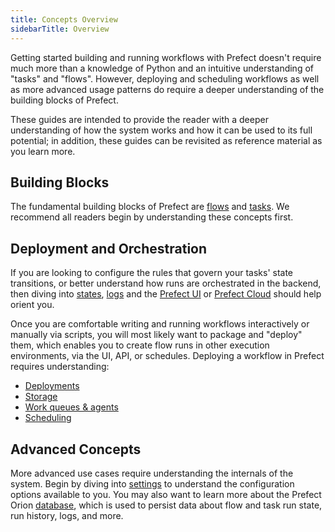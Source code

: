 ```yaml
---
title: Concepts Overview
sidebarTitle: Overview
---
```




Getting started building and running workflows with Prefect doesn't require much more than a knowledge of Python and an intuitive understanding of "tasks" and "flows".  However, deploying and scheduling workflows as well as more advanced usage patterns do require a deeper understanding of the building blocks of Prefect.

These guides are intended to provide the reader with a deeper understanding of how the system works and how it can be used to its full potential; in addition, these guides can be revisited as reference material as you learn more.

## Building Blocks

The fundamental building blocks of Prefect are [flows](/2.7.11/concepts/flows/) and [tasks](/2.7.11/concepts/tasks/).  We recommend all readers begin by understanding these concepts first. 

## Deployment and Orchestration 

If you are looking to configure the rules that govern your tasks' state transitions, or better understand how runs are orchestrated in the backend, then diving into [states](/2.7.11/concepts/states/), [logs](/2.7.11/concepts/logs/) and the [Prefect UI](/2.7.11/ui/overview/) or [Prefect Cloud](/2.7.11/ui/cloud/) should help orient you.

Once you are comfortable writing and running workflows interactively or manually via scripts, you will most likely want to package and "deploy" them, which enables you to create flow runs in other execution environments, via the UI, API, or schedules. Deploying a workflow in Prefect requires understanding: 

- [Deployments](/2.7.11/concepts/deployments/)
- [Storage](/2.7.11/concepts/storage/)
- [Work queues & agents](/2.7.11/concepts/work-queues/)
- [Scheduling](/2.7.11/concepts/schedules/)

## Advanced Concepts

More advanced use cases require understanding the internals of the system. Begin by diving into [settings](settings.md) to understand the configuration options available to you. You may also want to learn more about the Prefect Orion [database](/2.7.11/concepts/database/), which is used to persist data about flow and task run state, run history, logs, and more.
